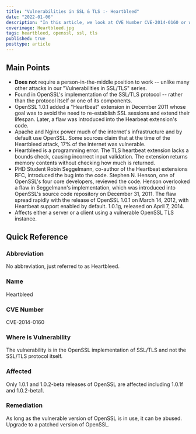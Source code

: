```yaml
---
title: "Vulnerabilities in SSL & TLS :- Heartbleed"
date: "2022-01-06"
description: "In this article, we look at CVE Number CVE-2014-0160 or what is commonly referred to as the Heartbleed vulnerability; a buffer overflow in the Heartbeat extension of OpenSSL. A malicious client could send a specially crafted packet to disclose a limited portion of the server or computer's memory per request from a connected client or server. The disclosed portions of memory could include sensitive information, such as private keys, names, usernames, passwords and/or any other data on the system."
coverimage: Heartbleed.jpg
tags: heartbleed, openssl, ssl, tls
published: true
posttype: article
---
```

## Main Points

- **Does not** require a person-in-the-middle position to work -- unlike many other attacks in our "Vulnerabilities in SSL/TLS" series.
- Found in OpenSSL's implementation of the SSL/TLS protocol -- rather than the protocol itself or one of its components.
- OpenSSL 1.0.1 added a "Heartbeat" extension in December 2011 whose goal was to avoid the need to re-establish SSL sessions and extend their lifespan. Later, a flaw was introduced into the Hearbeat extension's code.
- Apache and Nginx power much of the internet's infrastructure and by default use OpenSSL. Some sources claim that at the time of the Heartbleed attack, 17% of the internet was vulnerable.
- Heartbleed is a programming error. The TLS heartbeat extension lacks a bounds check, causing incorrect input validation. The extension returns memory contents without checking how much is returned.
- PHD Student Robin Seggelmann, co-author of the Heartbeat extensions RFC, introduced the bug into the code. Stephen N. Henson, one of OpenSSL's four core developers, reviewed the code. Henson overlooked a flaw in Seggelmann's implementation, which was introduced into OpenSSL's source code repository on December 31, 2011. The flaw spread rapidly with the release of OpenSSL 1.0.1 on March 14, 2012, with Heartbeat support enabled by default. 1.0.1g, released on April 7, 2014.
- Affects either a server or a client using a vulnerable OpenSSL TLS instance.

## Quick Reference

### Abbreviation

No abbreviation, just referred to as Heartbleed. 

### Name

Heartbleed

### CVE Number

CVE-2014-0160

### Where is Vulnerability

The vulnerability is in the OpenSSL implementation of SSL/TLS and not the SSL/TLS protocol itself.  

### Affected

Only 1.0.1 and 1.0.2-beta releases of OpenSSL are affected including 1.0.1f and 1.0.2-beta1.

### Remediation

As long as the vulnerable version of OpenSSL is in use, it can be abused. Upgrade to a patched version of OpenSSL.